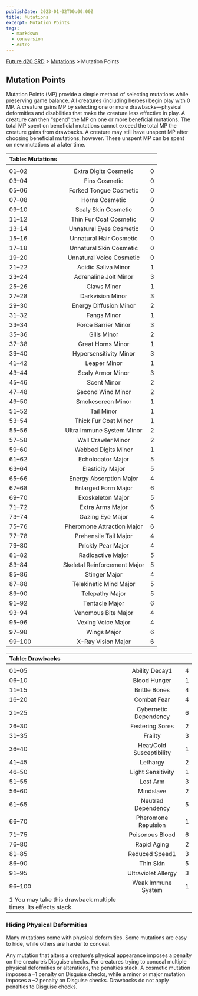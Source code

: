 ```yaml
---
publishDate: 2023-01-02T00:00:00Z
title: Mutations
excerpt: Mutation Points
tags:
  - markdown
  - conversion
  - Astro
---
```






[Future d20 SRD](/#futureD20) > [Mutations](future-d20-srd-mutations-index) > Mutation Points




## Mutation Points


Mutation Points (MP) provide a simple method of selecting mutations while preserving game balance. All creatures (including heroes) begin play with 0 MP. A creature gains MP by selecting one or more drawbacks—physical deformities and disabilities that make the creature less effective in play. A creature can then “spend” the MP on one or more beneficial mutations. The total MP spent on beneficial mutations cannot exceed the total MP the creature gains from drawbacks. A creature may still have unspent MP after choosing beneficial mutations, however. These unspent MP can be spent on new mutations at a later time.


| Table: Mutations |  |  |
| :------------------ | :--: | --: |
|  |  |  |
| 01–02 | Extra Digits Cosmetic | 0 |
| 03–04 | Fins Cosmetic | 0 |
| 05–06 | Forked Tongue Cosmetic | 0 |
| 07–08 | Horns Cosmetic | 0 |
| 09–10 | Scaly Skin Cosmetic | 0 |
| 11–12 | Thin Fur Coat Cosmetic | 0 |
| 13–14 | Unnatural Eyes Cosmetic | 0 |
| 15–16 | Unnatural Hair Cosmetic | 0 |
| 17–18 | Unnatural Skin Cosmetic | 0 |
| 19–20 | Unnatural Voice Cosmetic | 0 |
| 21–22 | Acidic Saliva Minor | 1 |
| 23–24 | Adrenaline Jolt Minor | 3 |
| 25–26 | Claws Minor | 1 |
| 27–28 | Darkvision Minor | 3 |
| 29–30 | Energy Diffusion Minor | 2 |
| 31–32 | Fangs Minor | 1 |
| 33–34 | Force Barrier Minor | 3 |
| 35–36 | Gills Minor | 2 |
| 37–38 | Great Horns Minor | 1 |
| 39–40 | Hypersensitivity Minor | 3 |
| 41–42 | Leaper Minor | 1 |
| 43–44 | Scaly Armor Minor | 3 |
| 45–46 | Scent Minor | 2 |
| 47–48 | Second Wind Minor | 2 |
| 49–50 | Smokescreen Minor | 1 |
| 51–52 | Tail Minor | 1 |
| 53–54 | Thick Fur Coat Minor | 1 |
| 55–56 | Ultra Immune System Minor | 2 |
| 57–58 | Wall Crawler Minor | 2 |
| 59–60 | Webbed Digits Minor | 1 |
| 61–62 | Echolocator Major | 5 |
| 63–64 | Elasticity Major | 5 |
| 65–66 | Energy Absorption Major | 4 |
| 67–68 | Enlarged Form Major | 6 |
| 69–70 | Exoskeleton Major | 5 |
| 71–72 | Extra Arms Major | 6 |
| 73–74 | Gazing Eye Major | 4 |
| 75–76 | Pheromone Attraction Major | 6 |
| 77–78 | Prehensile Tail Major | 4 |
| 79–80 | Prickly Pear Major | 4 |
| 81–82 | Radioactive Major | 5 |
| 83–84 | Skeletal Reinforcement Major | 5 |
| 85–86 | Stinger Major | 4 |
| 87–88 | Telekinetic Mind Major | 5 |
| 89–90 | Telepathy Major | 5 |
| 91–92 | Tentacle Major | 6 |
| 93–94 | Venomous Bite Major | 4 |
| 95–96 | Vexing Voice Major | 4 |
| 97–98 | Wings Major | 6 |
| 99–100 | X-Ray Vision Major | 6 |



| Table: Drawbacks |  |  |
| :------------------ | :--: | --: |
|  |  |  |
| 01–05 | Ability Decay1 | 4 |
| 06–10 | Blood Hunger | 1 |
| 11–15 | Brittle Bones | 4 |
| 16–20 | Combat Fear | 4 |
| 21–25 | Cybernetic Dependency | 6 |
| 26–30 | Festering Sores | 2 |
| 31–35 | Frailty | 3 |
| 36–40 | Heat/Cold Susceptibility | 1 |
| 41–45 | Lethargy | 2 |
| 46–50 | Light Sensitivity | 1 |
| 51–55 | Lost Arm | 3 |
| 56–60 | Mindslave | 2 |
| 61–65 | Neutrad Dependency | 5 |
| 66–70 | Pheromone Repulsion | 1 |
| 71–75 | Poisonous Blood | 6 |
| 76–80 | Rapid Aging | 2 |
| 81–85 | Reduced Speed1 | 3 |
| 86–90 | Thin Skin | 5 |
| 91–95 | Ultraviolet Allergy | 3 |
| 96–100 | Weak Immune System | 1 |
| 1 You may take this drawback multiple times. Its effects stack. |  |  |



### Hiding Physical Deformities


Many mutations come with physical deformities. Some mutations are easy to hide, while others are harder to conceal.


Any mutation that alters a creature’s physical appearance imposes a penalty on the creature’s Disguise checks. For creatures trying to conceal multiple physical deformities or alterations, the penalties stack. A cosmetic mutation imposes a –1 penalty on Disguise checks, while a minor or major mutation imposes a –2 penalty on Disguise checks. Drawbacks do not apply penalties to Disguise checks.



